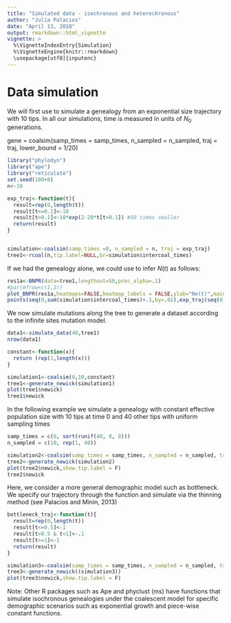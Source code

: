 ```yaml
---
title: "Simulated data - isochronous and heterochronous"
author: "Julia Palacios"
date: "April 13, 2018"
output: rmarkdown::html_vignette
vignette: >
  %\VignetteIndexEntry{Simulation}
  %\VignetteEngine{knitr::rmarkdown}
  \usepackage[utf8]{inputenc}
---
```

Data simulation
========================================================

We will first use \texttt{coalsim} to simulate a genealogy from an exponential size trajectory with 10 tips. In all our simulations, time is measured in units of $N_{0}$ generations.

gene = coalsim(samp_times = samp_times, n_sampled = n_sampled, traj = traj, lower_bound = 1/20)

```r
library("phylodyn")
library("ape")
library("reticulate")
set.seed(100+8)
n<-10

exp_traj<-function(t){
  result=rep(0,length(t))
  result[t<=0.1]<-10
  result[t>0.1]<-10*exp(2-20*t[t>0.1]) #50 times smaller
  return(result)
}


simulation<-coalsim(samp_times =0, n_sampled = n, traj = exp_traj)
tree1<-rcoal(n,tip.label=NULL,br=simulation$intercoal_times)
```
If we had the genealogy alone, we could use \texttt{phylodyn} to infer $N(t)$ as follows:

```r
res1a<-BNPR(data=tree1,lengthout=50,prec_alpha=.1)
#par(mfrow=c(1,2))
plot_BNPR(res1a,heatmaps=FALSE,heatmap_labels = FALSE,ylab="Ne(t)",main="Effective Pop Size",ylim=c(.001,1000))
points(seq(0,sum(simulation$intercoal_times)+.1,by=.01),exp_traj(seq(0,sum(simulation$intercoal_times)+.1,by=.01)),type="l",lty=2)

```

We now simulate mutations along the tree to generate a dataset according to the infinite sites mutation model. 
```r
data1<-simulate_data(40,tree1)
nrow(data1)
```
```r

constant<-function(x){
  return (rep(1,length(x)))
}

simulation1<-coalsim(0,10,constant)
tree1<-generate_newick(simulation1)
plot(tree1$newick)
tree1$newick
```

In the following example we simulate a genealogy with constant effective population size with 10 tips at time 0 and 40 other tips with uniform sampling times 
```r

samp_times = c(0, sort(runif(40, 0, 8)))
n_sampled = c(10, rep(1, 40))

simulation2<-coalsim(samp_times = samp_times, n_sampled = n_sampled, traj = constant)
tree2<-generate_newick(simulation2)
plot(tree2$newick,show.tip.label = F)
tree2$newick

```

Here, we consider a more general demographic model such as bottleneck. We specify our trajectory through the function \texttt{bottleneck_traj} and simulate via the thinning method (see Palacios and Minin, 2013)
```r

bottleneck_traj<-function(t){
  result=rep(0,length(t))
  result[t<=0.5]<-1
  result[t>0.5 & t<1]<-.1
  result[t>=1]<-1
  return(result)
}

simulation3<-coalsim(samp_times = samp_times, n_sampled = n_sampled, traj = bottleneck_traj,method="thin",val_upper=11)
tree3<-generate_newick((simulation3))
plot(tree3$newick,show.tip.label = F)
```

Note: Other R packages such as Ape and phyclust (ms) have functions that simulate isochronous genealogies under the coalescent model for specific demographic scenarios such as exponential growth and piece-wise constant functions. 





